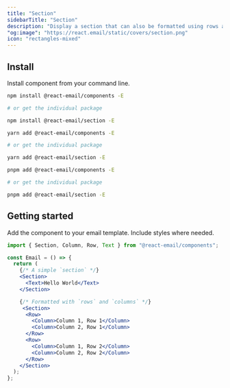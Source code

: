```yaml
---
title: "Section"
sidebarTitle: "Section"
description: "Display a section that can also be formatted using rows and columns."
"og:image": "https://react.email/static/covers/section.png"
icon: "rectangles-mixed"
---
```


## Install

Install component from your command line.

<CodeGroup>

```sh npm
npm install @react-email/components -E

# or get the individual package

npm install @react-email/section -E
```

```sh yarn
yarn add @react-email/components -E

# or get the individual package

yarn add @react-email/section -E
```

```sh pnpm
pnpm add @react-email/components -E

# or get the individual package

pnpm add @react-email/section -E
```

</CodeGroup>

## Getting started

Add the component to your email template. Include styles where needed.

```jsx
import { Section, Column, Row, Text } from "@react-email/components";

const Email = () => {
  return (
    {/* A simple `section` */}
    <Section>
      <Text>Hello World</Text>
    </Section>

    {/* Formatted with `rows` and `columns` */}
     <Section>
      <Row>
        <Column>Column 1, Row 1</Column>
        <Column>Column 2, Row 1</Column>
      </Row>
      <Row>
        <Column>Column 1, Row 2</Column>
        <Column>Column 2, Row 2</Column>
      </Row>
    </Section>
  );
};
```

<Snippet file="support.mdx" />
